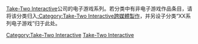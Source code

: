[[Take-Two_Interactive|Take-Two Interactive]]公司的电子游戏系列。若分类中有非电子游戏作品条目，请将该分类归入[[:Category:Take-Two_Interactive跨媒體製作|:Category:Take-Two Interactive跨媒體製作]]，并另设子分类“XX系列电子游戏”归于此处。

[[Category:Take-Two_Interactive|Category:Take-Two Interactive]]
[[Category:各公司电子游戏系列|Take-Two Interactive]]